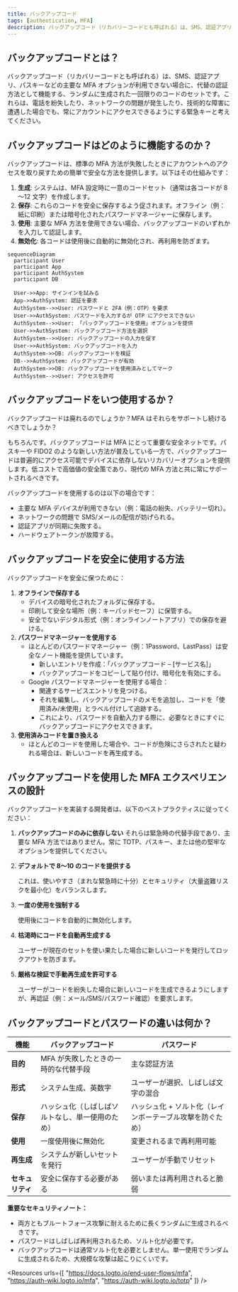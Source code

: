 ```yaml
---
title: バックアップコード
tags: [authentication, MFA]
description: バックアップコード（リカバリーコードとも呼ばれる）は、SMS、認証アプリ、パスキーなどの主要な MFA オプションが利用できない場合に、代替の認証方法として機能する、ランダムに生成された一回限りのコードのセットです。
---
```


## バックアップコードとは？

バックアップコード（リカバリーコードとも呼ばれる）は、SMS、認証アプリ、パスキーなどの主要な MFA オプションが利用できない場合に、代替の認証方法として機能する、ランダムに生成された一回限りのコードのセットです。これらは、電話を紛失したり、ネットワークの問題が発生したり、技術的な障害に遭遇した場合でも、常にアカウントにアクセスできるようにする緊急キーと考えてください。

## バックアップコードはどのように機能するのか？

バックアップコードは、標準の MFA 方法が失敗したときにアカウントへのアクセスを取り戻すための簡単で安全な方法を提供します。以下はその仕組みです：

1. **生成**: システムは、MFA 設定時に一意のコードセット（通常は各コードが 8～12 文字）を作成します。
2. **保存**: これらのコードを安全に保存するよう促されます。オフライン（例：紙に印刷）または暗号化されたパスワードマネージャーに保存します。
3. **使用**: 主要な MFA 方法を使用できない場合、バックアップコードのいずれかを入力して認証します。
4. **無効化**: 各コードは使用後に自動的に無効化され、再利用を防ぎます。

```mermaid
sequenceDiagram
  participant User
  participant App
  participant AuthSystem
  participant DB

  User->>App: サインインを試みる
  App->>AuthSystem: 認証を要求
  AuthSystem-->>User: パスワードと 2FA（例：OTP）を要求
  User->>AuthSystem: パスワードを入力するが OTP にアクセスできない
  AuthSystem-->>User: 「バックアップコードを使用」オプションを提供
  User->>AuthSystem: バックアップコード方法を選択
  AuthSystem-->>User: バックアップコードの入力を促す
  User->>AuthSystem: バックアップコードを入力
  AuthSystem->>DB: バックアップコードを検証
  DB-->>AuthSystem: バックアップコードが有効
  AuthSystem->>DB: バックアップコードを使用済みとしてマーク
  AuthSystem-->>User: アクセスを許可
```

## バックアップコードをいつ使用するか？

バックアップコードは廃れるのでしょうか？MFA はそれらをサポートし続けるべきでしょうか？

もちろんです。バックアップコードは MFA にとって重要な安全ネットです。パスキーや FIDO2 のような新しい方法が普及している一方で、バックアップコードは普遍的にアクセス可能でデバイスに依存しないリカバリーオプションを提供します。低コストで高価値の安全策であり、現代の MFA 方法と共に常にサポートされるべきです。

バックアップコードを使用するのは以下の場合です：

- 主要な MFA デバイスが利用できない（例：電話の紛失、バッテリー切れ）。
- ネットワークの問題で SMS/メールの配信が妨げられる。
- 認証アプリが同期に失敗する。
- ハードウェアトークンが故障する。

## バックアップコードを安全に使用する方法

バックアップコードを安全に保つために：

1. **オフラインで保存する**
    - デバイスの暗号化されたフォルダに保存する。
    - 印刷して安全な場所（例：キーパッドセーフ）に保管する。
    - 安全でないデジタル形式（例：オンラインノートアプリ）での保存を避ける。
2. **パスワードマネージャーを使用する**
    - ほとんどのパスワードマネージャー（例：1Password、LastPass）は安全なノート機能を提供しています。
        - 新しいエントリを作成：「バックアップコード – [サービス名]」
        - バックアップコードをコピーして貼り付け、暗号化を有効にする。
    - Google パスワードマネージャーを使用する場合：
        - 関連するサービスエントリを見つける。
        - それを編集し、バックアップコードのメモを追加し、コードを「使用済み/未使用」とラベル付けして追跡する。
        - これにより、パスワードを自動入力する際に、必要なときにすぐにバックアップコードにアクセスできます。
3. **使用済みコードを置き換える**
    - ほとんどのコードを使用した場合や、コードが危険にさらされたと疑われる場合は、新しいコードを再生成する。

## バックアップコードを使用した MFA エクスペリエンスの設計

バックアップコードを実装する開発者は、以下のベストプラクティスに従ってください：

1. **バックアップコードのみに依存しない**
   それらは緊急時の代替手段であり、主要な MFA 方法ではありません。常に TOTP、パスキー、または他の堅牢なオプションを提供してください。
2. **デフォルトで 8～10 のコードを提供する**
    
    これは、使いやすさ（まれな緊急時に十分）とセキュリティ（大量盗難リスクを最小化）をバランスします。
    
3. **一度の使用を強制する**
    
    使用後にコードを自動的に無効化します。
    
4. **枯渇時にコードを自動再生成する**
    
    ユーザーが現在のセットを使い果たした場合に新しいコードを発行してロックアウトを防ぎます。
    
5. **厳格な検証で手動再生成を許可する**
    
    ユーザーがコードを紛失した場合に新しいコードを生成できるようにしますが、再認証（例：メール/SMS/パスワード確認）を要求します。
    

## バックアップコードとパスワードの違いは何か？

| 機能 | バックアップコード | パスワード |
| --- | --- | --- |
| **目的** | MFA が失敗したときの一時的な代替手段 | 主な認証方法 |
| **形式** | システム生成、英数字 | ユーザーが選択、しばしば文字の混合 |
| **保存** | ハッシュ化（しばしばソルトなし、単一使用のため） | ハッシュ化 + ソルト化（レインボーテーブル攻撃を防ぐため） |
| **使用** | 一度使用後に無効化 | 変更されるまで再利用可能 |
| **再生成** | システムが新しいセットを発行 | ユーザーが手動でリセット |
| **セキュリティ** | 安全に保存する必要がある | 弱いまたは再利用されると脆弱 |

**重要なセキュリティノート：**

- 両方ともブルートフォース攻撃に耐えるために長くランダムに生成されるべきです。
- パスワードはしばしば再利用されるため、ソルト化が必要です。
- バックアップコードは通常ソルト化を必要としません。単一使用でランダムに生成されるため、大規模な攻撃は起こりにくいです。

<Resources
  urls={[
    "https://docs.logto.io/end-user-flows/mfa",
    "https://auth-wiki.logto.io/mfa",
    "https://auth-wiki.logto.io/totp"
  ]}
/>